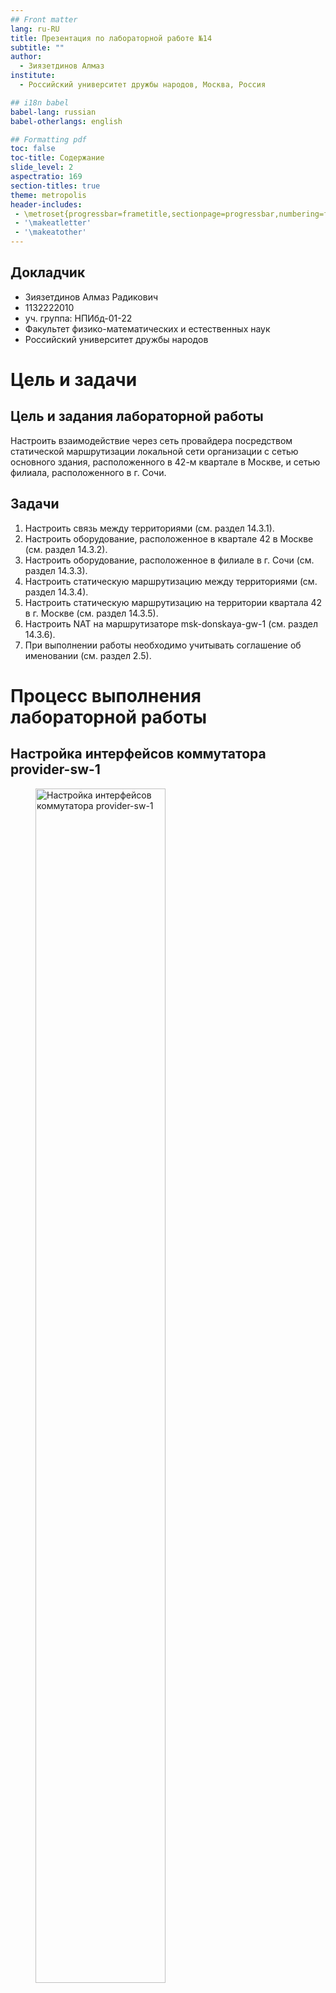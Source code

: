 ```yaml
---
## Front matter
lang: ru-RU
title: Презентация по лабораторной работе №14
subtitle: ""
author:
  - Зиязетдинов Алмаз
institute:
  - Российский университет дружбы народов, Москва, Россия

## i18n babel
babel-lang: russian
babel-otherlangs: english

## Formatting pdf
toc: false
toc-title: Содержание
slide_level: 2
aspectratio: 169
section-titles: true
theme: metropolis
header-includes:
 - \metroset{progressbar=frametitle,sectionpage=progressbar,numbering=fraction}
 - '\makeatletter'
 - '\makeatother'
---
```



## Докладчик

  * Зиязетдинов Алмаз Радикович
  * 1132222010
  * уч. группа: НПИбд-01-22
  * Факультет физико-математических и естественных наук
  * Российский университет дружбы народов


# Цель и задачи

## Цель и задания лабораторной работы

Настроить взаимодействие через сеть провайдера посредством статической маршрутизации локальной сети организации с сетью основного здания, расположенного в 42-м квартале в Москве, и сетью филиала, расположенного в г. Сочи.

## Задачи

1. Настроить связь между территориями (см. раздел 14.3.1).
2. Настроить оборудование, расположенное в квартале 42 в Москве (см. раздел 14.3.2).
3. Настроить оборудование, расположенное в филиале в г. Сочи (см. раздел 14.3.3).
4. Настроить статическую маршрутизацию между территориями (см. раздел 14.3.4).
5. Настроить статическую маршрутизацию на территории квартала 42 в г. Москве (см. раздел 14.3.5).
6. Настроить NAT на маршрутизаторе msk-donskaya-gw-1 (см. раздел 14.3.6).
7. При выполнении работы необходимо учитывать соглашение об именовании (см. раздел 2.5).

# Процесс выполнения лабораторной работы

## Настройка интерфейсов коммутатора provider-sw-1 

![Настройка интерфейсов коммутатора provider-sw-1](image/01.png){#fig:001 width=70%}

## Настройка интерфейсов маршрутизатора msk-donskaya-gw-1 

![Настройка интерфейсов маршрутизатора msk-donskaya-gw-1](image/02.png){#fig:002 width=70%}

## Настройка интерфейсов маршрутизатора msk-q42-gw-1 

![Настройка интерфейсов маршрутизатора msk-q42-gw-1](image/03.png){#fig:003 width=70%}

## Настройка интерфейсов маршрутизатора msk-q42-gw-1 

![Настройка интерфейсов маршрутизатора msk-q42-gw-1](image/04.png){#fig:004 width=70%}

## Настройка интерфейсов коммутатора sch-sochi-sw-1 

![Настройка интерфейсов коммутатора sch-sochi-sw-1](image/05.png){#fig:005 width=70%}

## Настройка интерфейсов маршрутизатора sch-sochi-gw-1 

![Настройка интерфейсов маршрутизатора sch-sochi-gw-1](image/06.png){#fig:006 width=70%}

## Настройка площадки 42-го квартала. Настройка интерфейсов коммутатора msk-q42-sw-1 

![Настройка интерфейсов коммутатора msk-q42-sw-1](image/07.png){#fig:007 width=70%}

## Настройка интерфейсов маршрутизирующего коммутатора msk-hostel-gw-1 

![Настройка интерфейсов маршрутизирующего коммутатора msk-hostel-gw-1](image/08.png){#fig:008 width=70%}

## Настройка интерфейсов маршрутизирующего коммутатора msk-hostel-gw-1 

![Настройка интерфейсов маршрутизирующего коммутатора msk-hostel-gw-1](image/09.png){#fig:009 width=70%}

## Настройка интерфейсов маршрутизирующего коммутатора msk-hostel-gw-1 

![Настройка интерфейсов маршрутизирующего коммутатора msk-hostel-gw-1](image/10.png){#fig:010 width=70%}



# Выводы по проделанной работе

## Выводы

Благодаря выполнению данной лабораторной работы мы настроили взаимодействие через сеть провайдера посредством статической маршрутизации локальной сети организации с сетью основного здания, расположенного в 42-м квартале в Москве, и сетью филиала, расположенного в г. Сочи.
